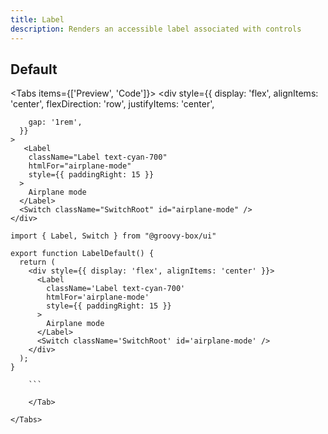 ```yaml
---
title: Label
description: Renders an accessible label associated with controls
---
```


## Default


<Tabs items={['Preview', 'Code']}>
  <Tab value='Preview'>
  <ComponenentWrapper>
       <div
      style={{
        display: 'flex',
        alignItems: 'center',
        flexDirection: 'row',
        justifyItems: 'center',

        gap: '1rem',
      }}
    >
       <Label
        className="Label text-cyan-700"
        htmlFor="airplane-mode"
        style={{ paddingRight: 15 }}
      >
        Airplane mode
      </Label>
      <Switch className="SwitchRoot" id="airplane-mode" />
    </div>

  </ComponenentWrapper>

  </Tab>
  <Tab value='Code'>
  
```tsx
import { Label, Switch } from "@groovy-box/ui"

export function LabelDefault() {
  return (
    <div style={{ display: 'flex', alignItems: 'center' }}>
      <Label
        className='Label text-cyan-700'
        htmlFor='airplane-mode'
        style={{ paddingRight: 15 }}
      >
        Airplane mode
      </Label>
      <Switch className='SwitchRoot' id='airplane-mode' />
    </div>
  );
}

    ```

    </Tab>

</Tabs>
